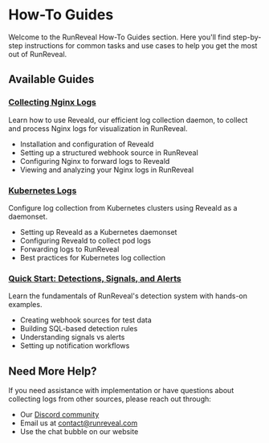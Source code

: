 # How-To Guides

Welcome to the RunReveal How-To Guides section. Here you'll find step-by-step instructions for common tasks and use cases to help you get the most out of RunReveal.

## Available Guides

### [Collecting Nginx Logs](./how-to-guides/collect-nginx-logs)

Learn how to use Reveald, our efficient log collection daemon, to collect and process Nginx logs for visualization in RunReveal.

- Installation and configuration of Reveald
- Setting up a structured webhook source in RunReveal
- Configuring Nginx to forward logs to Reveald
- Viewing and analyzing your Nginx logs in RunReveal

### [Kubernetes Logs](./how-to-guides/kubernetes-logs)

Configure log collection from Kubernetes clusters using Reveald as a daemonset.

- Setting up Reveald as a Kubernetes daemonset
- Configuring Reveald to collect pod logs
- Forwarding logs to RunReveal
- Best practices for Kubernetes log collection

### [Quick Start: Detections, Signals, and Alerts](./how-to-guides/detections-signals-alerts-quick-start)

Learn the fundamentals of RunReveal's detection system with hands-on examples.

- Creating webhook sources for test data
- Building SQL-based detection rules
- Understanding signals vs alerts
- Setting up notification workflows

## Need More Help?

If you need assistance with implementation or have questions about collecting logs from other sources, please reach out through:

- Our [Discord community](https://discord.gg/n3y6WwPCg7)
- Email us at contact@runreveal.com
- Use the chat bubble on our website